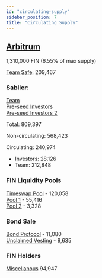 ```yaml
---
id: "circulating-supply"
sidebar_position: 7
title: "Circulating Supply"
---
```


## [Arbitrum](https://arbiscan.io/token/tokenholderchart/0x903CA00944D0b51e50D9F4fC96167c89F211542A)
1,310,000 FIN (6.55% of max supply)

[Team Safe](https://arbiscan.io/token/0x903CA00944D0b51e50D9F4fC96167c89F211542A?a=0xf37a475c178dfbec96088fa7904a861336002c6a):
209,467

### Sablier:
[Team](https://arbiscan.io/token/0x903CA00944D0b51e50D9F4fC96167c89F211542A?a=0x197d655f3be03903fd25e7828c3534504bfe525e)<br/>
[Pre-seed Investors](https://arbiscan.io/token/0x903CA00944D0b51e50D9F4fC96167c89F211542A?a=0xf390ce6f54e4dc7c5a5f7f8689062b7591f7111d)<br/>
[Pre-seed Investors 2](https://arbiscan.io/token/0x903CA00944D0b51e50D9F4fC96167c89F211542A?a=0xa9efbef1a35ff80041f567391bdc9813b2d50197)

Total: 809,397


Non-circulating: 568,423

Circulating: 240,974
* Investors: 28,126
* Team: 212,848


### FIN Liquidity Pools
[Timeswap Pool](https://arbiscan.io/token/0x903CA00944D0b51e50D9F4fC96167c89F211542A?a=0x9fcca41dc15f2609ba3a2104d110eb2049627fd0) - 120,058<br/>
[Pool 1](https://arbiscan.io/token/0x903CA00944D0b51e50D9F4fC96167c89F211542A?a=0x7b47619045ae93f9311d0562a43c244c42bfe485) - 55,416<br/>
[Pool 2](https://arbiscan.io/token/0x903CA00944D0b51e50D9F4fC96167c89F211542A?a=0xa43ddbcc4b78512c316bd7091b4c60f06db0fe42) - 3,328<br/>


### Bond Sale
[Bond Protocol](https://arbiscan.io/token/0x903CA00944D0b51e50D9F4fC96167c89F211542A?a=0x007f7735baf391e207e3aa380bb53c4bd9a5fed6) - 11,080<br/>
[Unclaimed Vesting](https://arbiscan.io/token/0x903CA00944D0b51e50D9F4fC96167c89F211542A?a=0xfa3e62aae5de014c4cd20377ec90eb8e59d31169) - 9,635

### FIN Holders
[Miscellanous](https://arbiscan.io/token/0x903CA00944D0b51e50D9F4fC96167c89F211542A#balances) 94,947



